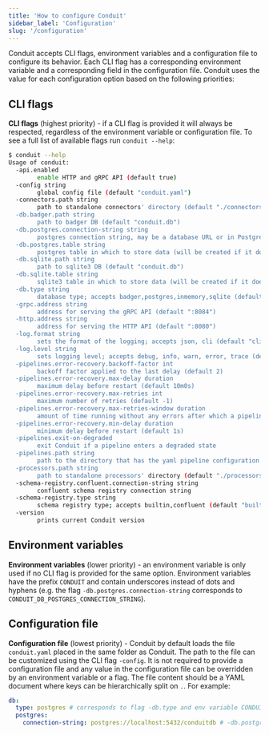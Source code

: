 ```yaml
---
title: 'How to configure Conduit'
sidebar_label: 'Configuration'
slug: '/configuration'
---
```


Conduit accepts CLI flags, environment variables and a configuration file to
configure its behavior. Each CLI flag has a corresponding environment variable
and a corresponding field in the configuration file. Conduit uses the value for
each configuration option based on the following priorities:

## CLI flags

 **CLI flags** (highest priority) - if a CLI flag is provided it will always be
  respected, regardless of the environment variable or configuration file. To
  see a full list of available flags run `conduit --help`:


```bash
$ conduit --help
Usage of conduit:
  -api.enabled
    	enable HTTP and gRPC API (default true)
  -config string
    	global config file (default "conduit.yaml")
  -connectors.path string
    	path to standalone connectors' directory (default "./connectors")
  -db.badger.path string
    	path to badger DB (default "conduit.db")
  -db.postgres.connection-string string
    	postgres connection string, may be a database URL or in PostgreSQL keyword/value format
  -db.postgres.table string
    	postgres table in which to store data (will be created if it does not exist) (default "conduit_kv_store")
  -db.sqlite.path string
    	path to sqlite3 DB (default "conduit.db")
  -db.sqlite.table string
    	sqlite3 table in which to store data (will be created if it does not exist) (default "conduit_kv_store")
  -db.type string
    	database type; accepts badger,postgres,inmemory,sqlite (default "badger")
  -grpc.address string
    	address for serving the gRPC API (default ":8084")
  -http.address string
    	address for serving the HTTP API (default ":8080")
  -log.format string
    	sets the format of the logging; accepts json, cli (default "cli")
  -log.level string
    	sets logging level; accepts debug, info, warn, error, trace (default "info")
  -pipelines.error-recovery.backoff-factor int
    	backoff factor applied to the last delay (default 2)
  -pipelines.error-recovery.max-delay duration
    	maximum delay before restart (default 10m0s)
  -pipelines.error-recovery.max-retries int
    	maximum number of retries (default -1)
  -pipelines.error-recovery.max-retries-window duration
    	amount of time running without any errors after which a pipeline is considered healthy (default 5m0s)
  -pipelines.error-recovery.min-delay duration
    	minimum delay before restart (default 1s)
  -pipelines.exit-on-degraded
    	exit Conduit if a pipeline enters a degraded state
  -pipelines.path string
    	path to the directory that has the yaml pipeline configuration files, or a single pipeline configuration file (default "./pipelines")
  -processors.path string
    	path to standalone processors' directory (default "./processors")
  -schema-registry.confluent.connection-string string
    	confluent schema registry connection string
  -schema-registry.type string
    	schema registry type; accepts builtin,confluent (default "builtin")
  -version
    	prints current Conduit version
```

## Environment variables

**Environment variables** (lower priority) - an environment variable is only
  used if no CLI flag is provided for the same option. Environment variables
  have the prefix `CONDUIT` and contain underscores instead of dots and
  hyphens (e.g. the flag `-db.postgres.connection-string` corresponds
  to `CONDUIT_DB_POSTGRES_CONNECTION_STRING`).

## Configuration file

**Configuration file** (lowest priority) - Conduit by default loads the
  file `conduit.yaml` placed in the same folder as Conduit. The path to the file
  can be customized using the CLI flag `-config`. It is not required to provide
  a configuration file and any value in the configuration file can be overridden
  by an environment variable or a flag. The file content should be a YAML
  document where keys can be hierarchically split on `.`. For example:

  ```yaml
  db:
    type: postgres # corresponds to flag -db.type and env variable CONDUIT_DB_TYPE
    postgres:
      connection-string: postgres://localhost:5432/conduitdb # -db.postgres.connection-string or CONDUIT_DB_POSTGRES_CONNECTION_STRING
  ```
